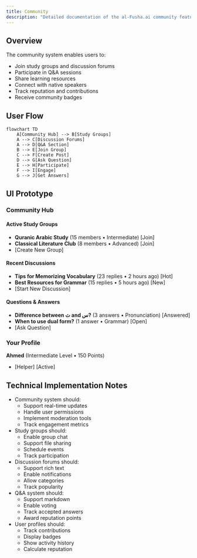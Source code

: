 ```yaml
---
title: Community
description: "Detailed documentation of the al-Fusha.ai community features"
---
```


## Overview

The community system enables users to:
- Join study groups and discussion forums
- Participate in Q&A sessions
- Share learning resources
- Connect with native speakers
- Track reputation and contributions
- Receive community badges

## User Flow

```mermaid
flowchart TD
    A[Community Hub] --> B[Study Groups]
    A --> C[Discussion Forums]
    A --> D[Q&A Section]
    B --> E[Join Group]
    C --> F[Create Post]
    D --> G[Ask Question]
    E --> H[Participate]
    F --> I[Engage]
    G --> J[Get Answers]
```

## UI Prototype

### Community Hub
#### Active Study Groups
- **Quranic Arabic Study** (15 members • Intermediate) [Join]
- **Classical Literature Club** (8 members • Advanced) [Join]
- [Create New Group]

#### Recent Discussions
- **Tips for Memorizing Vocabulary** (23 replies • 2 hours ago) [Hot]
- **Best Resources for Grammar** (15 replies • 5 hours ago) [New]
- [Start New Discussion]

#### Questions & Answers
- **Difference between ث and س?** (3 answers • Pronunciation) [Answered]
- **When to use dual form?** (1 answer • Grammar) [Open]
- [Ask Question]

### Your Profile
**Ahmed** (Intermediate Level • 150 Points)
- [Helper] [Active]

## Technical Implementation Notes

- Community system should:
  - Support real-time updates
  - Handle user permissions
  - Implement moderation tools
  - Track engagement metrics
- Study groups should:
  - Enable group chat
  - Support file sharing
  - Schedule events
  - Track participation
- Discussion forums should:
  - Support rich text
  - Enable notifications
  - Allow categories
  - Track popularity
- Q&A system should:
  - Support markdown
  - Enable voting
  - Track accepted answers
  - Award reputation points
- User profiles should:
  - Track contributions
  - Display badges
  - Show activity history
  - Calculate reputation 